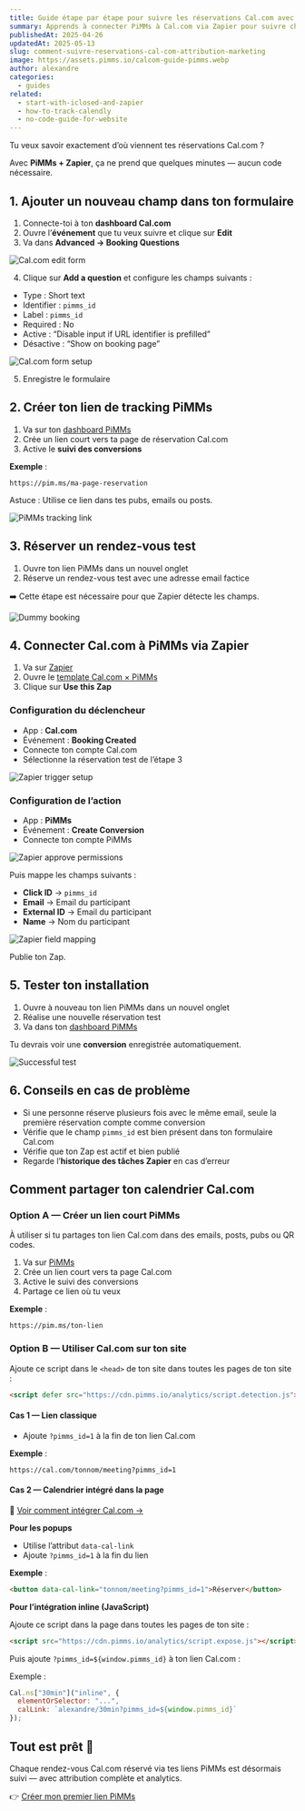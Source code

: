```yaml
---
title: Guide étape par étape pour suivre les réservations Cal.com avec PiMMs et Zapier
summary: Apprends à connecter PiMMs à Cal.com via Zapier pour suivre chaque rendez-vous et savoir exactement quelles sources génèrent des réservations.
publishedAt: 2025-04-26
updatedAt: 2025-05-13
slug: comment-suivre-reservations-cal-com-attribution-marketing
image: https://assets.pimms.io/calcom-guide-pimms.webp
author: alexandre
categories:
  - guides
related:
  - start-with-iclosed-and-zapier
  - how-to-track-calendly
  - no-code-guide-for-website
---
```


Tu veux savoir exactement d’où viennent tes réservations Cal.com ?

Avec **PiMMs + Zapier**, ça ne prend que quelques minutes — aucun code nécessaire.

## 1. Ajouter un nouveau champ dans ton formulaire

1. Connecte-toi à ton **dashboard Cal.com**  
2. Ouvre l’**événement** que tu veux suivre et clique sur **Edit**  
3. Va dans **Advanced → Booking Questions**

![Cal.com edit form](https://assets.pimms.io/cal-edit-form.webp)

4. Clique sur **Add a question** et configure les champs suivants :  
- Type : Short text  
- Identifier : `pimms_id`  
- Label : `pimms_id`  
- Required : No  
- Active : “Disable input if URL identifier is prefilled”  
- Désactive : “Show on booking page”

![Cal.com form setup](https://assets.pimms.io/cal-fill-the-question-for-the-pimms_id.webp)

5. Enregistre le formulaire

## 2. Créer ton lien de tracking PiMMs

1. Va sur ton [dashboard PiMMs](https://app.pimms.io)  
2. Crée un lien court vers ta page de réservation Cal.com  
3. Active le **suivi des conversions**

**Exemple** :  
```
https://pim.ms/ma-page-reservation
```

Astuce : 
Utilise ce lien dans tes pubs, emails ou posts.

![PiMMs tracking link](https://assets.pimms.io/pimms-tracking-link.webp?v=2)

## 3. Réserver un rendez-vous test

1. Ouvre ton lien PiMMs dans un nouvel onglet  
2. Réserve un rendez-vous test avec une adresse email factice

➡️ Cette étape est nécessaire pour que Zapier détecte les champs.

![Dummy booking](https://assets.pimms.io/cal-dummy-booking.webp)

## 4. Connecter Cal.com à PiMMs via Zapier

1. Va sur [Zapier](https://zapier.com)  
2. Ouvre le [template Cal.com × PiMMs](https://zapier.com/webintent/create-zap?template=255624056)  
3. Clique sur **Use this Zap**

### Configuration du déclencheur

- App : **Cal.com**  
- Événement : **Booking Created**  
- Connecte ton compte Cal.com  
- Sélectionne la réservation test de l’étape 3

![Zapier trigger setup](https://assets.pimms.io/zapier-find-dummy-record.webp)

### Configuration de l’action

- App : **PiMMs**  
- Événement : **Create Conversion**  
- Connecte ton compte PiMMs

![Zapier approve permissions](https://assets.pimms.io/zapier-approve-permissions.webp)

Puis mappe les champs suivants :  
- **Click ID** → `pimms_id`  
- **Email** → Email du participant  
- **External ID** → Email du participant  
- **Name** → Nom du participant

![Zapier field mapping](https://assets.pimms.io/zapier-field-mapping.webp)

Publie ton Zap.

## 5. Tester ton installation

1. Ouvre à nouveau ton lien PiMMs dans un nouvel onglet  
2. Réalise une nouvelle réservation test  
3. Va dans ton [dashboard PiMMs](https://app.pimms.io)

Tu devrais voir une **conversion** enregistrée automatiquement.

![Successful test](https://assets.pimms.io/zapier-test-integration-calcom.webp)

## 6. Conseils en cas de problème

- Si une personne réserve plusieurs fois avec le même email, seule la première réservation compte comme conversion  
- Vérifie que le champ `pimms_id` est bien présent dans ton formulaire Cal.com  
- Vérifie que ton Zap est actif et bien publié  
- Regarde l’**historique des tâches Zapier** en cas d’erreur

## Comment partager ton calendrier Cal.com

### Option A — Créer un lien court PiMMs

À utiliser si tu partages ton lien Cal.com dans des emails, posts, pubs ou QR codes.

1. Va sur [PiMMs](https://app.pimms.io)  
2. Crée un lien court vers ta page Cal.com  
3. Active le suivi des conversions  
4. Partage ce lien où tu veux

**Exemple** :  
```
https://pim.ms/ton-lien
```


### Option B — Utiliser Cal.com sur ton site

Ajoute ce script dans le `<head>` de ton site dans toutes les pages de ton site :  

```html
<script defer src="https://cdn.pimms.io/analytics/script.detection.js"></script>
```

<LinkCard
  href="/freetools/site-checker"
  title="Vérifie que tout fonctionne"
  description="Utilise notre outil gratuit pour vérifier que le script PiMMs est correctement installé sur ton site."
/>

#### Cas 1 — Lien classique

- Ajoute `?pimms_id=1` à la fin de ton lien Cal.com

**Exemple** :  
```
https://cal.com/tonnom/meeting?pimms_id=1
```

#### Cas 2 — Calendrier intégré dans la page

📘 [Voir comment intégrer Cal.com →](https://cal.com/help/embedding/adding-embed)

**Pour les popups**  
- Utilise l’attribut `data-cal-link`  
- Ajoute `?pimms_id=1` à la fin du lien

**Exemple** :  
```html
<button data-cal-link="tonnom/meeting?pimms_id=1">Réserver</button>
```

**Pour l’intégration inline (JavaScript)**  

Ajoute ce script dans la page dans toutes les pages de ton site :  

```html
<script src="https://cdn.pimms.io/analytics/script.expose.js"></script>
```

Puis ajoute `?pimms_id=${window.pimms_id}` à ton lien Cal.com :

Exemple :  
```js
Cal.ns["30min"]("inline", {
  elementOrSelector: "...",
  calLink: `alexandre/30min?pimms_id=${window.pimms_id}`
});
```

## Tout est prêt 🎉

Chaque rendez-vous Cal.com réservé via tes liens PiMMs est désormais suivi — avec attribution complète et analytics.

👉 [Créer mon premier lien PiMMs](https://app.pimms.io)